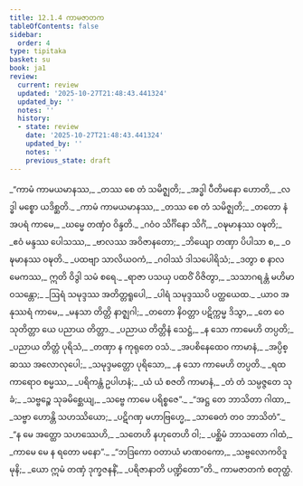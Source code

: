 ```yaml
---
title: 12.1.4 ကာမဇာတက
tableOfContents: false
sidebar:
  order: 4
type: tipitaka
basket: su
book: ja1
review:
  current: review
  updated: '2025-10-27T21:48:43.441324'
  updated_by: ''
  notes: ''
  history:
  - state: review
    date: '2025-10-27T21:48:43.441324'
    updated_by: ''
    notes: ''
    previous_state: draft
---
```



<ReviewStatus review={frontmatter.review} showDetails={true} />

<HypothesisAnnotation frontmatter={frontmatter} />

<DynamicBreadcrumb />

<Division number="37" book="ja1" e="ch" v="22" p="246">

<Paragraph number="2278" type="verses" book="ja1">
_“ကာမံ ကာမယမာနဿ,_  
_တဿ စေ တံ သမိဇ္ဈတိ;_  
_အဒ္ဓါ ပီတိမနော ဟောတိ,_  
_လဒ္ဓါ မစ္စော ယဒိစ္ဆတိ._  

</Paragraph>

</Division>
<Division number="38" book="ja1" e="ch" v="22" p="246">

<Paragraph number="2279" type="verses" book="ja1">
_ကာမံ ကာမယမာနဿ,_  
_တဿ စေ တံ သမိဇ္ဈတိ;_  
_တတော နံ အပရံ ကာမေ,_  
_ဃမ္မေ တဏှံဝ ဝိန္ဒတိ._  

</Paragraph>

</Division>
<Division number="39" book="ja1" e="ch" v="22" p="246">

<Paragraph number="2280" type="verses" book="ja1">
_ဂဝံဝ သိင်္ဂိနော သိင်္ဂံ,_  
_ဝဍ္ဎမာနဿ ဝဍ္ဎတိ;_  
_ဧဝံ မန္ဒဿ ပေါသဿ,_  
_ဗာလဿ အဝိဇာနတော;_  
_ဘိယျော တဏှာ ပိပါသာ စ,_  
_ဝဍ္ဎမာနဿ ဝဍ္ဎတိ._  

</Paragraph>

</Division>
<Division number="40" book="ja1" e="ch" v="22" p="246">

<Paragraph number="2281" type="verses" book="ja1">
_ပထဗျာ သာလိယဝကံ,_  
_ဂဝါဿံ ဒါသပေါရိသံ;_  
_ဒတွာ စ နာလမေကဿ,_  
ဣတိ ဝိဒွါ သမံ စရေ._  

</Paragraph>

</Division>
<Division number="41" book="ja1" e="ch" v="22" p="246">

<Paragraph number="2282" type="verses" book="ja1">
_ရာဇာ ပသယှ ပထဝိံ ဝိဇိတွာ,_  
_သသာဂရန္တံ မဟိမာဝသန္တော;_  
_ဩရံ သမုဒ္ဒဿ အတိတ္တရူပေါ,_  
_ပါရံ သမုဒ္ဒဿပိ ပတ္ထယေထ._  

</Paragraph>

</Division>
<Division number="42" book="ja1" e="ch" v="22" p="246">

<Paragraph number="2283" type="verses" book="ja1">
_ယာဝ အနုဿရံ ကာမေ,_  
_မနသာ တိတ္တိ နာဇ္ဈဂါ;_  
_တတော နိဝတ္တာ ပဋိက္ကမ္မ ဒိသွာ,_  
_တေ ဝေ သုတိတ္တာ ယေ ပညာယ တိတ္တာ._  

</Paragraph>

</Division>
<Division number="43" book="ja1" e="ch" v="22" p="246">

<Paragraph number="2284" type="verses" book="ja1">
_ပညာယ တိတ္တိနံ သေဋ္ဌံ,_  
_န သော ကာမေဟိ တပ္ပတိ;_  
_ပညာယ တိတ္တံ ပုရိသံ,_  
_တဏှာ န ကုရုတေ ဝသံ._  

</Paragraph>

</Division>
<Division number="44" book="ja1" e="ch" v="22" p="246">

<Paragraph number="2285" type="verses" book="ja1">
_အပစိနေထေဝ ကာမာနံ,_  
_အပ္ပိစ္ဆဿ အလောလုပေါ;_  
_သမုဒ္ဒမတ္တော ပုရိသော,_  
_န သော ကာမေဟိ တပ္ပတိ._  

</Paragraph>

</Division>
<Division number="45" book="ja1" e="ch" v="22" p="246">

<Paragraph number="2286" type="verses" book="ja1">
_ရထကာရောဝ စမ္မဿ,_  
_ပရိကန္တံ ဥပါဟနံ;_  
_ယံ ယံ စဇတိ ကာမာနံ,_  
_တံ တံ သမ္ပဇ္ဇတေ သုခံ;_  
_သဗ္ဗဉ္စေ သုခမိစ္ဆေယျ,_  
_သဗ္ဗေ ကာမေ ပရိစ္စဇေ”._  

</Paragraph>

</Division>
<Division number="46" book="ja1" e="ch" v="22" p="247">

<Paragraph number="2287" type="verses" book="ja1">
_“အဋ္ဌ တေ ဘာသိတာ ဂါထာ,_  
_သဗ္ဗာ ဟောန္တိ သဟဿိယော;_  
_ပဋိဂဏှ မဟာဗြဟ္မေ,_  
_သာဓေတံ တဝ ဘာသိတံ”._  

</Paragraph>

</Division>
<Division number="47" book="ja1" e="ch" v="22" p="247">

<Paragraph number="2288" type="verses" book="ja1">
_“န မေ အတ္ထော သဟဿေဟိ,_  
_သတေဟိ နဟုတေဟိ ဝါ;_  
_ပစ္ဆိမံ ဘာသတော ဂါထံ,_  
_ကာမေ မေ န ရတော မနော”._  

</Paragraph>

</Division>
<Division number="48" book="ja1" e="ch" v="22" p="247">

<Paragraph number="2289" type="verses" book="ja1">
_“ဘဒြကော ဝတာယံ မာဏဝကော,_  
_သဗ္ဗလောကဝိဒူ မုနိ;_  
_ယော ဣမံ တဏှံ ဒုက္ခဇနနိံ,_  
_ပရိဇာနာတိ ပဏ္ဍိတော”တိ._  


</Paragraph>
</Division>

<Paragraph number="2290" type="center" book="ja1">
ကာမဇာတကံ စတုတ္ထံ.
</Paragraph>